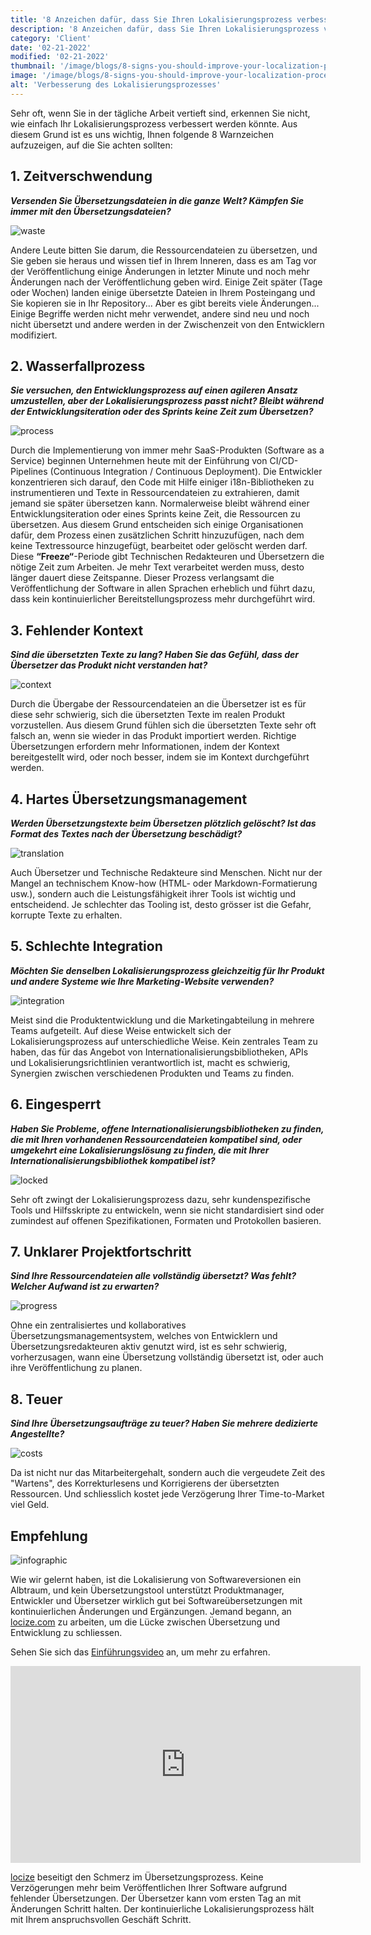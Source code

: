 ```yaml
---
title: '8 Anzeichen dafür, dass Sie Ihren Lokalisierungsprozess verbessern sollten'
description: '8 Anzeichen dafür, dass Sie Ihren Lokalisierungsprozess verbessern sollten'
category: 'Client'
date: '02-21-2022'
modified: '02-21-2022'
thumbnail: '/image/blogs/8-signs-you-should-improve-your-localization-process/thumb.jpg'
image: '/image/blogs/8-signs-you-should-improve-your-localization-process/title.jpg'
alt: 'Verbesserung des Lokalisierungsprozesses'
---
```


Sehr oft, wenn Sie in der tägliche Arbeit vertieft sind, erkennen Sie nicht, wie einfach Ihr Lokalisierungsprozess verbessert werden könnte.
Aus diesem Grund ist es uns wichtig, Ihnen folgende 8 Warnzeichen aufzuzeigen, auf die Sie achten sollten:

## 1. Zeitverschwendung
***Versenden Sie Übersetzungsdateien in die ganze Welt? Kämpfen Sie immer mit den Übersetzungsdateien?***

![waste](/image/blogs/8-signs-you-should-improve-your-localization-process/waste.gif "locize © inweso GmbH")

Andere Leute bitten Sie darum, die Ressourcendateien zu übersetzen, und Sie geben sie heraus und wissen tief in Ihrem Inneren, dass es am Tag vor der Veröffentlichung einige Änderungen in letzter Minute und noch mehr Änderungen nach der Veröffentlichung geben wird.
Einige Zeit später (Tage oder Wochen) landen einige übersetzte Dateien in Ihrem Posteingang und Sie kopieren sie in Ihr Repository... Aber es gibt bereits viele Änderungen... Einige Begriffe werden nicht mehr verwendet, andere sind neu und noch nicht übersetzt und andere werden in der Zwischenzeit von den Entwicklern modifiziert.


## 2. Wasserfallprozess
***Sie versuchen, den Entwicklungsprozess auf einen agileren Ansatz umzustellen, aber der Lokalisierungsprozess passt nicht? Bleibt während der Entwicklungsiteration oder des Sprints keine Zeit zum Übersetzen?***

![process](/image/blogs/8-signs-you-should-improve-your-localization-process/process.gif "locize © inweso GmbH")

Durch die Implementierung von immer mehr SaaS-Produkten (Software as a Service) beginnen Unternehmen heute mit der Einführung von CI/CD-Pipelines (Continuous Integration / Continuous Deployment).
Die Entwickler konzentrieren sich darauf, den Code mit Hilfe einiger i18n-Bibliotheken zu instrumentieren und Texte in Ressourcendateien zu extrahieren, damit jemand sie später übersetzen kann.
Normalerweise bleibt während einer Entwicklungsiteration oder eines Sprints keine Zeit, die Ressourcen zu übersetzen.
Aus diesem Grund entscheiden sich einige Organisationen dafür, dem Prozess einen zusätzlichen Schritt hinzuzufügen, nach dem keine Textressource hinzugefügt, bearbeitet oder gelöscht werden darf.
Diese **“Freeze“**-Periode gibt Technischen Redakteuren und Übersetzern die nötige Zeit zum Arbeiten. Je mehr Text verarbeitet werden muss, desto länger dauert diese Zeitspanne.
Dieser Prozess verlangsamt die Veröffentlichung der Software in allen Sprachen erheblich und führt dazu, dass kein kontinuierlicher Bereitstellungsprozess mehr durchgeführt wird.


## 3. Fehlender Kontext
***Sind die übersetzten Texte zu lang? Haben Sie das Gefühl, dass der Übersetzer das Produkt nicht verstanden hat?***

![context](/image/blogs/8-signs-you-should-improve-your-localization-process/context.png "locize © inweso GmbH")

Durch die Übergabe der Ressourcendateien an die Übersetzer ist es für diese sehr schwierig, sich die übersetzten Texte im realen Produkt vorzustellen. Aus diesem Grund fühlen sich die übersetzten Texte sehr oft falsch an, wenn sie wieder in das Produkt importiert werden.
Richtige Übersetzungen erfordern mehr Informationen, indem der Kontext bereitgestellt wird, oder noch besser, indem sie im Kontext durchgeführt werden.


## 4. Hartes Übersetzungsmanagement
***Werden Übersetzungstexte beim Übersetzen plötzlich gelöscht? Ist das Format des Textes nach der Übersetzung beschädigt?***

![translation](/image/blogs/8-signs-you-should-improve-your-localization-process/translation.gif "locize © inweso GmbH")

Auch Übersetzer und Technische Redakteure sind Menschen. Nicht nur der Mangel an technischem Know-how (HTML- oder Markdown-Formatierung usw.), sondern auch die Leistungsfähigkeit ihrer Tools ist wichtig und entscheidend.
Je schlechter das Tooling ist, desto grösser ist die Gefahr, korrupte Texte zu erhalten.

## 5. Schlechte Integration
***Möchten Sie denselben Lokalisierungsprozess gleichzeitig für Ihr Produkt und andere Systeme wie Ihre Marketing-Website verwenden?***

![integration](/image/blogs/8-signs-you-should-improve-your-localization-process/integration.png "locize © inweso GmbH")

Meist sind die Produktentwicklung und die Marketingabteilung in mehrere Teams aufgeteilt. Auf diese Weise entwickelt sich der Lokalisierungsprozess auf unterschiedliche Weise. Kein zentrales Team zu haben, das für das Angebot von Internationalisierungsbibliotheken, APIs und Lokalisierungsrichtlinien verantwortlich ist, macht es schwierig, Synergien zwischen verschiedenen Produkten und Teams zu finden.

## 6. Eingesperrt
***Haben Sie Probleme, offene Internationalisierungsbibliotheken zu finden, die mit Ihren vorhandenen Ressourcendateien kompatibel sind, oder umgekehrt eine Lokalisierungslösung zu finden, die mit Ihrer Internationalisierungsbibliothek kompatibel ist?***

![locked](/image/blogs/8-signs-you-should-improve-your-localization-process/locked.png "locize © inweso GmbH")

Sehr oft zwingt der Lokalisierungsprozess dazu, sehr kundenspezifische Tools und Hilfsskripte zu entwickeln, wenn sie nicht standardisiert sind oder zumindest auf offenen Spezifikationen, Formaten und Protokollen basieren.

## 7. Unklarer Projektfortschritt
***Sind Ihre Ressourcendateien alle vollständig übersetzt? Was fehlt? Welcher Aufwand ist zu erwarten?***

![progress](/image/blogs/8-signs-you-should-improve-your-localization-process/progress.png "locize © inweso GmbH")

Ohne ein zentralisiertes und kollaboratives Übersetzungsmanagementsystem, welches von Entwicklern und Übersetzungsredakteuren aktiv genutzt wird, ist es sehr schwierig, vorherzusagen, wann eine Übersetzung vollständig übersetzt ist, oder auch ihre Veröffentlichung zu planen.

## 8. Teuer
***Sind Ihre Übersetzungsaufträge zu teuer? Haben Sie mehrere dedizierte Angestellte?***

![costs](/image/blogs/8-signs-you-should-improve-your-localization-process/costs.png "locize © inweso GmbH")

Da ist nicht nur das Mitarbeitergehalt, sondern auch die vergeudete Zeit des "Wartens", des Korrekturlesens und Korrigierens der übersetzten Ressourcen.
Und schliesslich kostet jede Verzögerung Ihrer Time-to-Market viel Geld.


## Empfehlung

![infographic](/image/blogs/8-signs-you-should-improve-your-localization-process/infographic.png "locize © inweso GmbH")


Wie wir gelernt haben, ist die Lokalisierung von Softwareversionen ein Albtraum, und kein Übersetzungstool unterstützt Produktmanager, Entwickler und Übersetzer wirklich gut bei Softwareübersetzungen mit kontinuierlichen Änderungen und Ergänzungen. Jemand begann, an [locize.com](http://locize.com) zu arbeiten, um die Lücke zwischen Übersetzung und Entwicklung zu schliessen.



Sehen Sie sich das [Einführungsvideo](http://locize.com/#video) an, um mehr zu erfahren.
<iframe width="560" height="315" style={{display: "block", marginLeft: 'auto', marginRight: 'auto'}} src="https://www.youtube-nocookie.com/embed/YQryHo1iHb8" title="YouTube video player" frameBorder="0" allow="accelerometer; autoplay; clipboard-write; encrypted-media; gyroscope; picture-in-picture" allowFullScreen></iframe>

[locize](http://locize.com) beseitigt den Schmerz im Übersetzungsprozess. Keine Verzögerungen mehr beim Veröffentlichen Ihrer Software aufgrund fehlender Übersetzungen. Der Übersetzer kann vom ersten Tag an mit Änderungen Schritt halten. Der kontinuierliche Lokalisierungsprozess hält mit Ihrem anspruchsvollen Geschäft Schritt.
